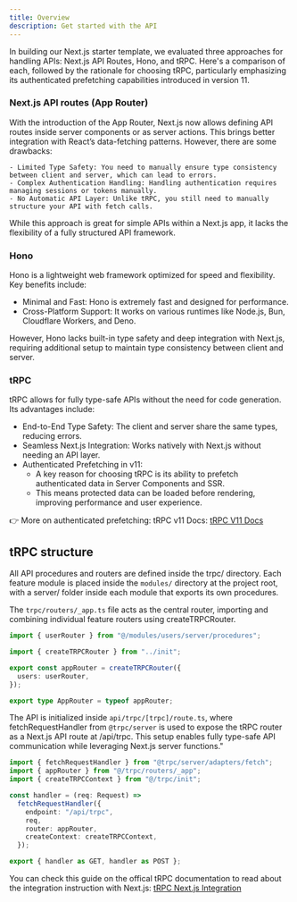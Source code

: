 ```yaml
---
title: Overview
description: Get started with the API
---
```



In building our Next.js starter template, we evaluated three approaches for handling APIs: Next.js API Routes, Hono, and tRPC. Here's a comparison of each, followed by the rationale for choosing tRPC, particularly emphasizing its authenticated prefetching capabilities introduced in version 11.

### Next.js API routes (App Router)

With the introduction of the App Router, Next.js now allows defining API routes inside server components or as server actions. This brings better integration with React’s data-fetching patterns. However, there are some drawbacks:

    - Limited Type Safety: You need to manually ensure type consistency between client and server, which can lead to errors.
    - Complex Authentication Handling: Handling authentication requires managing sessions or tokens manually.
    - No Automatic API Layer: Unlike tRPC, you still need to manually structure your API with fetch calls.

While this approach is great for simple APIs within a Next.js app, it lacks the flexibility of a fully structured API framework.

### Hono

Hono is a lightweight web framework optimized for speed and flexibility. Key benefits include:

- Minimal and Fast: Hono is extremely fast and designed for performance.
- Cross-Platform Support: It works on various runtimes like Node.js, Bun, Cloudflare Workers, and Deno.

However, Hono lacks built-in type safety and deep integration with Next.js, requiring additional setup to maintain type consistency between client and server.

### tRPC

tRPC allows for fully type-safe APIs without the need for code generation. Its advantages include:

- End-to-End Type Safety: The client and server share the same types, reducing errors.
- Seamless Next.js Integration: Works natively with Next.js without needing an API layer.
- Authenticated Prefetching in v11:
  - A key reason for choosing tRPC is its ability to prefetch authenticated data in Server Components and SSR.
  - This means protected data can be loaded before rendering, improving performance and user experience.

👉 More on authenticated prefetching: tRPC v11 Docs: [tRPC V11 Docs](https://trpc.io/blog/v11-release#prefetching-with-server-components)

## tRPC structure

All API procedures and routers are defined inside the trpc/ directory. Each feature module is placed inside the `modules/` directory at the project root, with a server/ folder inside each module that exports its own procedures.

<Files>
  <Folder name="trpc" defaultOpen>
    <Folder name="routers">
      <File name="_app.ts" />
    </Folder>
    <File name="client.ts" />
    <File name="server.ts" />
    <File name="init.ts" />
  </Folder>
</Files>

The `trpc/routers/_app.ts` file acts as the central router, importing and combining individual feature routers using createTRPCRouter.

```ts title="_app.ts"
import { userRouter } from "@/modules/users/server/procedures";

import { createTRPCRouter } from "../init";

export const appRouter = createTRPCRouter({
  users: userRouter,
});

export type AppRouter = typeof appRouter;
```

The API is initialized inside `api/trpc/[trpc]/route.ts`, where fetchRequestHandler from `@trpc/server` is used to expose the tRPC router as a Next.js API route at /api/trpc. This setup enables fully type-safe API communication while leveraging Next.js server functions."

```ts title="api/trpc/[trpc]/route.ts"
import { fetchRequestHandler } from "@trpc/server/adapters/fetch";
import { appRouter } from "@/trpc/routers/_app";
import { createTRPCContext } from "@/trpc/init";

const handler = (req: Request) =>
  fetchRequestHandler({
    endpoint: "/api/trpc",
    req,
    router: appRouter,
    createContext: createTRPCContext,
  });

export { handler as GET, handler as POST };
```

You can check this guide on the offical tRPC documentation to read about the integration instruction with Next.js: [tRPC Next.js Integration](https://trpc.io/docs/client/react/server-components)
